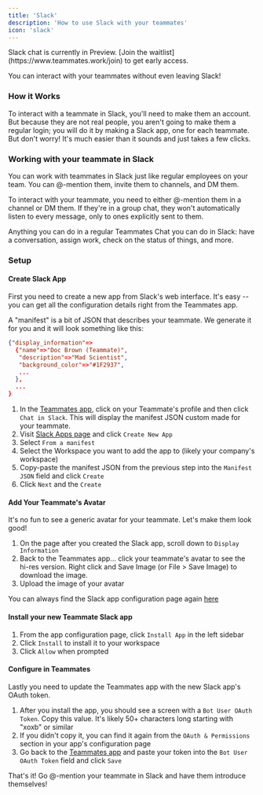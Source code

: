 ```yaml
---
title: 'Slack'
description: 'How to use Slack with your teammates'
icon: 'slack'
---
```


<Note>
Slack chat is currently in Preview. [Join the waitlist](https://www.teammates.work/join) to get early access.
</Note>

You can interact with your teammates without even leaving Slack!

### How it Works

To interact with a teammate in Slack, you'll need to make them an account. But because they are not real people, you aren't going to make them a regular login; you will do it by making a Slack app, one for each teammate.
But don't worry! It's much easier than it sounds and just takes a few clicks.

### Working with your teammate in Slack

You can work with teammates in Slack just like regular employees on your team. You can @-mention them, invite them to channels, and DM them.

<Note>
To interact with your teammate, you need to either @-mention them in a channel or DM them. If they're in a group chat, they won't automatically listen to every message, only to ones explicitly sent to them.
</Note>

Anything you can do in a regular Teammates Chat you can do in Slack: have a conversation, assign work, check on the status of things, and more.

### Setup


#### Create Slack App

First you need to create a new app from Slack's web interface. It's easy -- you can get all the configuration details right from the Teammates app.

A "manifest" is a bit of JSON that describes your teammate. We generate it for you and it will look something like this:

```json
{"display_information"=>
  {"name"=>"Doc Brown (Teammate)",
   "description"=>"Mad Scientist",
   "background_color"=>"#1F2937",
   ...
  },
  ...
}
```

1. In the [Teammates app](https://app.teammates.work/teammates), click on your Teammate's profile and then click `Chat in Slack`. This will display the manifest JSON custom made for your teammate.
1. Visit [Slack Apps page](https://api.slack.com/apps) and click `Create New App`
1. Select `From a manifest`
1. Select the Workspace you want to add the app to (likely your company's workspace)
1. Copy-paste the manifest JSON from the previous step into the `Manifest JSON` field and click `Create`
1. Click `Next` and the `Create`

#### Add Your Teammate's Avatar

It's no fun to see a generic avatar for your teammate. Let's make them look good!

1. On the page after you created the Slack app, scroll down to `Display Information`
1. Back to the Teammates app... click your teammate's avatar to see the hi-res version. Right click and Save Image (or File > Save Image) to download the image.
1. Upload the image of your avatar

You can always find the Slack app configuration page again [here](https://api.slack.com/apps)

#### Install your new Teammate Slack app

1. From the app configuration page, click `Install App` in the left sidebar
1. Click `Install` to install it to your workspace
1. Click `Allow` when prompted

#### Configure in Teammates

Lastly you need to update the Teammates app with the new Slack app's OAuth token.

1. After you install the app, you should see a screen with a `Bot User OAuth Token`. Copy this value. It's likely 50+ characters long starting with "xoxb" or similar
1. If you didn't copy it, you can find it again from the `OAuth & Permissions` section in your app's configuration page
1. Go back to the [Teammates app](https://app.teammtes.work/teammtes) and paste your token into the `Bot User OAuth Token` field and click `Save`


That's it! Go @-mention your teammate in Slack and have them introduce themselves!



